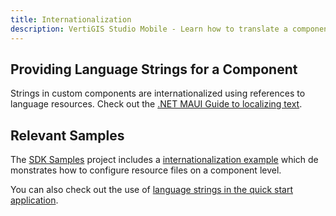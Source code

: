 ```yaml
---
title: Internationalization
description: VertiGIS Studio Mobile - Learn how to translate a components user facing text
---
```



<TranslationCallout />

## Providing Language Strings for a Component

Strings in custom components are internationalized using references to language resources. Check out the [.NET MAUI Guide to localizing text](https://learn.microsoft.com/en-us/dotnet/maui/fundamentals/localization?view=net-maui-9.0#localize-text).

## Relevant Samples

The [SDK Samples](sdk-samples.mdx) project includes a [internationalization example](https://github.com/vertigis/vertigis-mobile-samples/tree/master/VSM.Samples/VSM.Samples/Samples/Conceptual/Internationalization) which demonstrates how to configure resource files on a component level.

You can also check out the use of [language strings in the quick start application](https://github.com/vertigis/vertigis-mobile-quickstart/blob/master/App1/App1/AppResources.resx).
